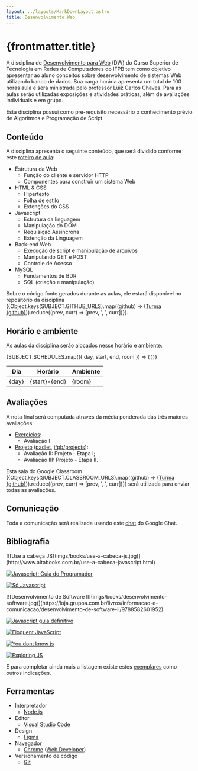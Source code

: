```yaml
---
layout: ../layouts/MarkDownLayout.astro
title: Desenvolvimento Web
---
```



# {frontmatter.title}

A disciplina de [Desenvolvimento para Web](docs/plano-de-ensino.pdf) (DW) do Curso Superior de Tecnologia em Redes de Computadores do IFPB tem como objetivo apresentar ao aluno conceitos sobre desenvolvimento de sistemas Web utilizando banco de dados. Sua carga horária apresenta um total de 100 horas aula e será ministrada pelo professor Luiz Carlos Chaves. Para as aulas serão utilizadas exposições e atividades práticas, além de avaliações individuais e em grupo.

Esta disciplina possui como pré-requisito necessário o conhecimento prévio de Algoritmos e Programação de Script.

## Conteúdo

A disciplina apresenta o seguinte conteúdo, que será dividido conforme este [roteiro de aula](classnotes):

- Estrutura da Web
  - Função do cliente e servidor HTTP
  - Componentes para construir um sistema Web
- HTML & CSS
  - Hipertexto
  - Folha de estilo
  - Extenções do CSS
- Javascript
  - Estrutura da linguagem
  - Manipulação do DOM
  - Requisição Assíncrona
  - Extenção da Linguagem
- Back-end Web
  - Execução de script e manipulação de arquivos
  - Manipulando GET e POST
  - Controle de Acesso
- MySQL
  - Fundamentos de BDR
  - SQL (criação e manipulação)

Sobre o código fonte gerados durante as aulas, ele estará disponível no repositório da disciplina ({Object.keys(SUBJECT.GITHUB_URLS).map((github) => (<a href={SUBJECT.GITHUB_URLS[github]} target="_blank">Turma {github}</a>)).reduce((prev, curr) => [prev, ', ', curr])}).

## Horário e ambiente

As aulas da disciplina serão alocados nesse horário e ambiente:

<table>
  <thead>
    <tr>
      <th>Dia</th>
      <th>Horário</th>
      <th>Ambiente</th>
    </tr>
  </thead>
  <tbody>
    {SUBJECT.SCHEDULES.map(({ day, start, end, room }) => (
      <tr>
        <td>{day}</td>
        <td>{start}-{end}</td>
        <td>{room}</td>
      </tr>
    ))}
  </tbody>
</table>

## Avaliações

A nota final será computada através da média ponderada das três maiores avaliações:

- [Exercícios](https://ifpb.github.io/exercises/):
  - Avaliação I
- [Projeto](project) (<a href={SUBJECT.PROJECTS_URL.padlet} target="_blank">padlet</a>, <a href={SUBJECT.PROJECTS_URL.github} target="_blank">ifpb/projects</a>):
  - Avaliação II: Projeto - Etapa I;
  - Avaliação III: Projeto - Etapa II.

Esta sala do Google Classroom ({Object.keys(SUBJECT.CLASSROOM_URLS).map((github) => (<a href={SUBJECT.GITHUB_URLS[github]} target="_blank">Turma {github}</a>)).reduce((prev, curr) => [prev, ', ', curr])}) será utilizada para enviar todas as avaliações.

## Comunicação

Toda a comunicação será realizada usando este <a href={SUBJECT.CHAT_URL} target="_blank">chat</a> do Google Chat.

## Bibliografia

<div class="flex gap-2 flex-col md:flex-row flex-wrap items-center">
[![Use a cabeça JS](imgs/books/use-a-cabeca-js.jpg)](http://www.altabooks.com.br/use-a-cabeca-javascript.html)

[![Javascript: Guia do Programador](imgs/books/javascript-guia-programador.jpg)](https://novatec.com.br/livros/javascript-guia-programador/)

[![Só Javascript](imgs/books/so-javascript.jpg)](https://books.google.com.br/books/about/SO_JAVASCRIPT_TUDO_O_QUE_VOCE_PRECISA_SA.html)
</div>

<div class="flex gap-2 flex-col md:flex-row flex-wrap items-center">
[![Desenvolvimento de Software II](imgs/books/desenvolvimento-software.jpg)](https://loja.grupoa.com.br/livros/informacao-e-comunicacao/desenvolvimento-de-software-ii/9788582601952)

[![Javascript guia definitivo](imgs/books/js-guia-definitivo.jpg)](http://shop.oreilly.com/product/9780596805531.do)

[![Eloquent JavaScript](imgs/books/eloquent-js.jpg)](http://eloquentjavascript.net/)

[![You dont know js](imgs/books/you-dont-know-js.jpg)](https://github.com/getify/You-Dont-Know-JS)

[![Exploring JS](imgs/books/exploring-js.jpg)](http://exploringjs.com/impatient-js/index.html)
</div>

E para completar ainda mais a listagem existe estes [exemplares](https://github.com/EbookFoundation/free-programming-books/blob/main/books/free-programming-books-subjects.md) como outros indicações.

## Ferramentas

- Interpretador
  - [Node.js](https://nodejs.org/en/)
- Editor
  - [Visual Studio Code](http://code.visualstudio.com)
- Design
  - [Figma](https://www.figma.com/)
- Navegador
  - [Chrome](https://www.google.com/chrome/browser/index.html) ([Web Developer](https://chrome.google.com/webstore/detail/web-developer/bfbameneiokkgbdmiekhjnmfkcnldhhm))
- Versionamento de código
  - [Git](https://git-scm.com/)

